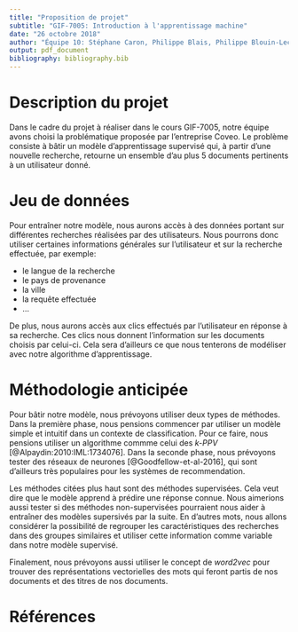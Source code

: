 ```yaml
---
title: "Proposition de projet"
subtitle: "GIF-7005: Introduction à l'apprentissage machine"
date: "26 octobre 2018"
author: "Équipe 10: Stéphane Caron, Philippe Blais, Philippe Blouin-Leclerc, Samuel Lévesque et William Bourget"
output: pdf_document
bibliography: bibliography.bib
---
```


# Description du projet

Dans le cadre du projet à réaliser dans le cours GIF-7005, notre équipe avons choisi la problématique proposée par l'entreprise Coveo. Le problème consiste à bâtir un modèle d'apprentissage supervisé qui, à partir d'une nouvelle recherche, retourne un ensemble d'au plus 5 documents pertinents à un utilisateur donné. 

# Jeu de données

Pour entraîner notre modèle, nous aurons accès à des données portant sur différentes recherches réalisées par des utilisateurs. Nous pourrons donc utiliser certaines informations générales sur l'utilisateur et sur la recherche effectuée, par exemple:

- le langue de la recherche
- le pays de provenance
- la ville 
- la requête effectuée
- ...

De plus, nous aurons accès aux clics effectués par l'utilisateur en réponse à sa recherche. Ces clics nous donnent l'information sur les documents choisis par celui-ci. Cela sera d'ailleurs ce que nous tenterons de modéliser avec notre algorithme d'apprentissage.

# Méthodologie anticipée

Pour bâtir notre modèle, nous prévoyons utiliser deux types de méthodes. Dans la première phase, nous pensions commencer par utiliser un modèle simple et intuitif dans un contexte de classification. Pour ce faire, nous pensions utiliser un algorithme commme celui des *k-PPV* [@Alpaydin:2010:IML:1734076]. Dans la seconde phase, nous prévoyons tester des réseaux de neurones [@Goodfellow-et-al-2016], qui sont d'ailleurs très populaires pour les systèmes de recommendation.

Les méthodes citées plus haut sont des méthodes supervisées. Cela veut dire que le modèle apprend à prédire une réponse connue. Nous aimerions aussi tester si des méthodes non-supervisées pourraient nous aider à entraîner des modèles supersivés par la suite. En d'autres mots, nous allons considérer la possibilité de regrouper les caractéristiques des recherches dans des groupes similaires et utiliser cette information comme variable dans notre modèle supervisé.

Finalement, nous prévoyons aussi utiliser le concept de *word2vec* pour trouver des représentations vectorielles des mots qui feront partis de nos documents et des titres de nos documents.

# Références
